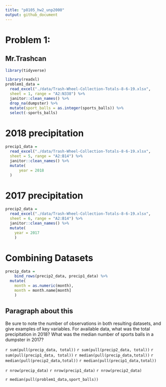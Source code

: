 ```yaml
---
title: "p8105_hw2_unp2000"
output: github_document
---
```

# Problem 1: 
## Mr.Trashcan
```r
library(tidyverse)

library(readxl)
problem1_data = 
  read_excel("./data/Trash-Wheel-Collection-Totals-8-6-19.xlsx", 
  sheet = 1, range = "A2:N338") %>%
  janitor::clean_names() %>%
  drop_na(dumpster) %>%
  mutate(sport_balls = as.integer(sports_balls)) %>%
  select(-sports_balls)
```

# 2018 precipitation 
```r
precip1_data = 
  read_excel("./data/Trash-Wheel-Collection-Totals-8-6-19.xlsx",
  sheet = 5, range = "A2:B14") %>%
  janitor::clean_names() %>%
  mutate(
      year = 2018
  )

```
# 2017 precipitation
```r
precip2_data = 
  read_excel("./data/Trash-Wheel-Collection-Totals-8-6-19.xlsx", 
  sheet = 6, range = "A2:B14") %>%
  janitor::clean_names() %>%
  mutate(
    year = 2017
    )

```
# Combining Datasets
```r
precip_data =
    bind_rows(precip2_data, precip1_data) %>%
  mutate(
    month = as.numeric(month),
    month = month.name[month]
    )
``` 

## Paragraph about this 
Be sure to note the number of observations in both resulting datasets, and give examples of key variables. For available data, what was the total precipitation in 2018? What was the median number of sports balls in a dumpster in 2017?

`r sum(pull(precip_data, total))`
`r sum(pull(precip2_data, total))`
`r sum(pull(precip1_data, total))`
`r median(pull(precip_data,total))`
`r median(pull(precip2_data,total))`
`r median(pull(precip1_data,total))`

`r nrow(precip_data)`
`r nrow(precip1_data)`
`r nrow(precip2_data)`

`r median(pull(problem1_data,sport_balls))`




